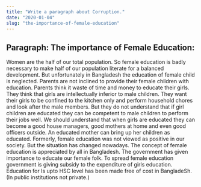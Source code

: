 ```yaml
---
title: "Write a paragraph about Corruption."
date: "2020-01-04"
slug: "the-importance-of-female-education"
---
```



## Paragraph: The importance of Female Education:

Women are the half of our total population. So female education is badly necessary to make
half of our population literate for a balanced development. But unfortunately in
Bangladesh the education of female child is neglected. Parents are not inclined to
provide their female children with education. Parents think it waste of time and money
to educate their girls. They think that girls are intellectually inferior to male
children. They want their girls to be confined to the kitchen only and perform
household chores and look after the male members. But they do not understand that if
girl children are educated they can be competent to male children to perform their
jobs well. We should understand that when girls are educated they can become a good
house managers, good mothers at home and even good officers outside. An educated mother can
bring up her children as educated. Formerly, female education was not viewed as positive
in our society. But the situation has changed nowadays. The concept of female education is
appreciated by all in Bangladesh. The government has given importance to educate our
female folk. To spread female education government is giving subsidy to the
expenditure of girls education. Education for Is upto HSC level has been made free of cost in BangladeSh.(In public institutions not private.) 
